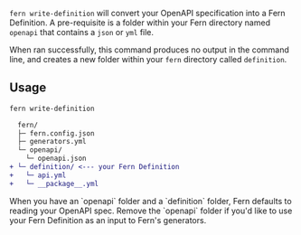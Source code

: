 `fern write-definition` will convert your OpenAPI specification into a Fern Definition. A pre-requisite is a folder within your Fern directory named `openapi` that contains a `json` or `yml` file.

When ran successfully, this command produces no output in the command line, and creates a new folder within your `fern` directory called `definition`.

## Usage

```bash
fern write-definition
```

```diff
  fern/
  ├─ fern.config.json
  ├─ generators.yml
  └─ openapi/
    └─ openapi.json
+ └─ definition/ <--- your Fern Definition
+   └─ api.yml
+   └─ __package__.yml
```

<Callout intent = "info">
When you have an `openapi` folder and a `definition` folder, Fern defaults to reading your OpenAPI spec. Remove the `openapi` folder if you'd like to use your Fern Definition as an input to Fern's generators.
</Callout>